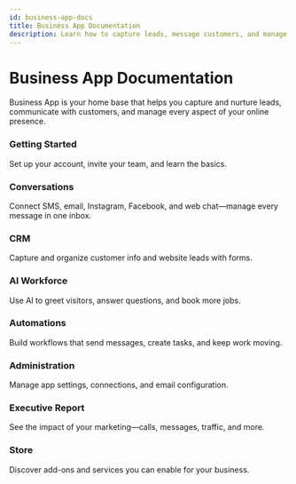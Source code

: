 ```yaml
---
id: business-app-docs
title: Business App Documentation
description: Learn how to capture leads, message customers, and manage your online presence with Business App.
---
```



# Business App Documentation

Business App is your home base that helps you capture and nurture leads, communicate with customers, and manage every aspect of your online presence.

<div className="row">
  <div className="col col--4">
    <Link className="card-link" to="./getting_started_with_business_app">
      <div className="card">
        <div className="card__header">
          <h3>Getting Started</h3>
        </div>
        <div className="card__body">
          <p>Set up your account, invite your team, and learn the basics.</p>
        </div>
      </div>
    </Link>
  </div>

  <div className="col col--4">
    <Link className="card-link" to="./conversations/conversations_overview">
      <div className="card">
        <div className="card__header">
          <h3>Conversations</h3>
        </div>
        <div className="card__body">
          <p>Connect SMS, email, Instagram, Facebook, and web chat—manage every message in one inbox.</p>
        </div>
      </div>
    </Link>
  </div>

  <div className="col col--4">
    <Link className="card-link" to="./crm/index">
      <div className="card">
        <div className="card__header">
          <h3>CRM</h3>
        </div>
        <div className="card__body">
          <p>Capture and organize customer info and website leads with forms.</p>
        </div>
      </div>
    </Link>
  </div>

  <div className="col col--4">
    <Link className="card-link" to="./ai/ai-workforce/ai_workforce_overview">
      <div className="card">
        <div className="card__header">
          <h3>AI Workforce</h3>
        </div>
        <div className="card__body">
          <p>Use AI to greet visitors, answer questions, and book more jobs.</p>
        </div>
      </div>
    </Link>
  </div>

  <div className="col col--4">
    <Link className="card-link" to="./automations/index">
      <div className="card">
        <div className="card__header">
          <h3>Automations</h3>
        </div>
        <div className="card__body">
          <p>Build workflows that send messages, create tasks, and keep work moving.</p>
        </div>
      </div>
    </Link>
  </div>

  <div className="col col--4">
    <Link className="card-link" to="./administration/administration_overview">
      <div className="card">
        <div className="card__header">
          <h3>Administration</h3>
        </div>
        <div className="card__body">
          <p>Manage app settings, connections, and email configuration.</p>
        </div>
      </div>
    </Link>
  </div>

  <div className="col col--4">
    <Link className="card-link" to="./executivereport/executive_report_overview">
      <div className="card">
        <div className="card__header">
          <h3>Executive Report</h3>
        </div>
        <div className="card__body">
          <p>See the impact of your marketing—calls, messages, traffic, and more.</p>
        </div>
      </div>
    </Link>
  </div>

  <div className="col col--4">
    <Link className="card-link" to="./store/index">
      <div className="card">
        <div className="card__header">
          <h3>Store</h3>
        </div>
        <div className="card__body">
          <p>Discover add-ons and services you can enable for your business.</p>
        </div>
      </div>
    </Link>
  </div>
</div>


